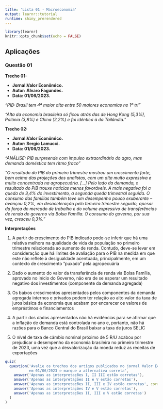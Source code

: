 ```yaml
---
title: 'Lista 01 - Macroeconomia'
output: learnr::tutorial
runtime: shiny_prerendered
---
```


```r
library(learnr)
knitr::opts_chunk$set(echo = FALSE)
```

## Aplicações

### Questão 01

**Trecho 01:**

  - **Jornal:Valor Econômico.**
  - **Autor: Álvaro Fagundes.** 
  - **Data: 01/06/2023.**
  
_"PIB: Brasil tem 4ª maior alta entre 50 maiores economias no 1º tri"_

_"Alta da economia brasileira só ficou atrás das de Hong Kong (5,3%), Polônia 
(3,8%) e China (2,2%) e foi idêntica à da Tailândia."_

**Trecho 02:**

  - **Jornal:Valor Econômico.**
  - **Autor: Sergio Lamucci.** 
  - **Data: 01/06/2023.**
  
_"ANÁLISE: PIB surpreende com impulso extraordinário do agro, mas demanda 
doméstica tem ritmo fraco"_

_"O resultado do PIB do primeiro trimestre mostrou um crescimento forte, bem 
acima das projeções dos analistas, com um alta muito expressiva e muito 
concentrada na agropecuária. [...] Pelo lado da demanda, o resultado do PIB 
trouxe notícias menos favoráveis. A mais negativa foi a queda de 3,4% do 
investimento, a segunda queda trimestral seguida. O consumo das famílias também 
teve um desempenho pouco exuberante – avançou 0,2%, em desaceleração pelo 
terceiro trimestre seguido, apesar da força do mercado de trabalho e do volume 
expressivo de transferências de renda do governo via Bolsa Família. O consumo 
do governo, por sua vez, cresceu 0,3%."_

**Interpretações**

1. A partir do crescimento do PIB indicado pode-se inferir que há uma relativa 
melhora na qualidade de vida da população no primeiro trimestre relacionada ao 
aumento de renda. Contudo, deve-se levar em consideração que há limites de 
avaliação para o PIB na medida em que este não reflete à desigualdade acentuada, 
principalmente, em um contexto de crescimento “puxado” pela agropecuária

2. Dado o aumento do valor da transferência de renda via Bolsa Família, aprovado 
no início do Governo, não era de se esperar um resultado negativo dos 
investimentos (componente da demanda agregada)  

3. Os baixos crescimentos apresentados pelos componentes da demanda agregada 
internos e privados podem ter relação ao alto valor da taxa de juros básica da 
economia que acabam por encarecer os valores de empréstimos e financiamentos

4. A partir dos dados apresentados não há evidências para se afirmar que a 
inflação de demanda está controlada no ano e, portanto, não há razões para o 
Banco Central do Brasil baixar a taxa de juros SELIC

5. O nível de taxa de câmbio nominal próximo de 5 R$/U$ acabou por prejudicar o 
desempenho da economia brasileira no primeiro trimestre de 2023, uma vez que a 
desvalorização da moeda reduz as receitas de exportações



```r
quiz(
  question('Avalie os trechos dos artigos publicados no jornal Valor Econômico 
           em 01/06/2023 e marque a alternativa correta',
    answer('Apenas as interpretações I, II III estão corretas'),
    answer('Apenas as interpretações II e V estão corretas'),
    answer('Apenas as interpretações II, III e IV estão corretas', correct = TRUE),
    answer('Apenas as interpretações IV e V estão corretas'),
    answer('Apenas as interpretações II, III e V estão corretas')
  )
)
```

